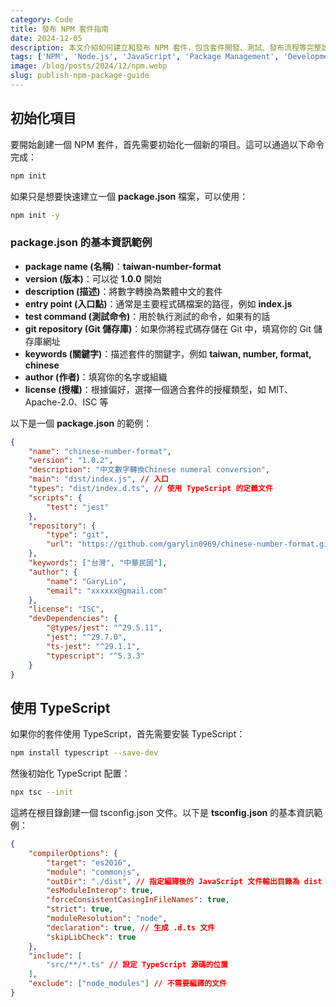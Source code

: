 ```yaml
---
category: Code
title: 發布 NPM 套件指南
date: 2024-12-05
description: 本文介紹如何建立和發布 NPM 套件，包含套件開發、測試、發布流程等完整說明。
tags: ['NPM', 'Node.js', 'JavaScript', 'Package Management', 'Development']
image: /blog/posts/2024/12/npm.webp
slug: publish-npm-package-guide
---
```


## 初始化項目

要開始創建一個 NPM 套件，首先需要初始化一個新的項目。這可以通過以下命令完成：

```bash
npm init
```

如果只是想要快速建立一個 **package.json** 檔案，可以使用：

```bash
npm init -y
```

### **package.json** 的基本資訊範例

- **package name (名稱)**：**taiwan-number-format**
- **version (版本)**：可以從 **1.0.0** 開始
- **description (描述)**：將數字轉換為繁體中文的套件
- **entry point (入口點)**：通常是主要程式碼檔案的路徑，例如 **index.js**
- **test command (測試命令)**：用於執行測試的命令，如果有的話
- **git repository (Git 儲存庫)**：如果你將程式碼存儲在 Git 中，填寫你的 Git 儲存庫網址
- **keywords (關鍵字)**：描述套件的關鍵字，例如 **taiwan, number, format, chinese**
- **author (作者)**：填寫你的名字或組織
- **license (授權)**：根據偏好，選擇一個適合套件的授權類型，如 MIT、Apache-2.0、ISC 等

以下是一個 **package.json** 的範例：

```json title="package.json"
{
    "name": "chinese-number-format",
    "version": "1.0.2",
    "description": "中文數字轉換Chinese numeral conversion",
    "main": "dist/index.js", // 入口
    "types": "dist/index.d.ts", // 使用 TypeScript 的定義文件
    "scripts": {
        "test": "jest"
    },
    "repository": {
        "type": "git",
        "url": "https://github.com/garylin0969/chinese-number-format.git"
    },
    "keywords": ["台灣", "中華民國"],
    "author": {
        "name": "GaryLin",
        "email": "xxxxxx@gmail.com"
    },
    "license": "ISC",
    "devDependencies": {
        "@types/jest": "^29.5.11",
        "jest": "^29.7.0",
        "ts-jest": "^29.1.1",
        "typescript": "^5.3.3"
    }
}
```

## 使用 TypeScript

如果你的套件使用 TypeScript，首先需要安裝 TypeScript：

```bash
npm install typescript --save-dev
```

然後初始化 TypeScript 配置：

```bash
npx tsc --init
```

這將在根目錄創建一個 tsconfig.json 文件。以下是 **tsconfig.json** 的基本資訊範例：

```json title="tsconfig.json"
{
    "compilerOptions": {
        "target": "es2016",
        "module": "commonjs",
        "outDir": "./dist", // 指定編譯後的 JavaScript 文件輸出目錄為 dist
        "esModuleInterop": true,
        "forceConsistentCasingInFileNames": true,
        "strict": true,
        "moduleResolution": "node",
        "declaration": true, // 生成 .d.ts 文件
        "skipLibCheck": true
    },
    "include": [
        "src/**/*.ts" // 設定 TypeScript 源碼的位置
    ],
    "exclude": ["node_modules"] // 不需要編譯的文件
}
```
